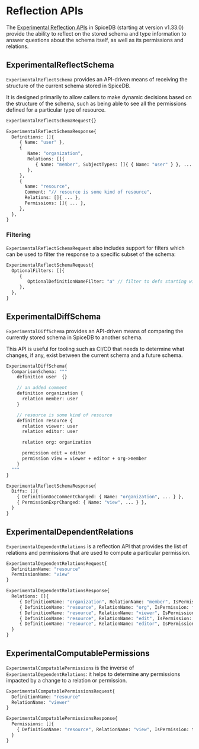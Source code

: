 
# Reflection APIs

The [Experimental Reflection APIs] in SpiceDB (starting at version v1.33.0) provide the ability to reflect on the stored schema
and type information to answer questions about the schema itself, as well as its permissions and
relations.

[Experimental Reflection APIs]: https://buf.build/authzed/api/docs/main:authzed.api.v1#authzed.api.v1.ExperimentalService

## ExperimentalReflectSchema

`ExperimentalReflectSchema` provides an API-driven means of receiving the structure of the current
schema stored in SpiceDB.

It is designed primarily to allow callers to make dynamic decisions based on the structure of the
schema, such as being able to see all the permissions defined for a particular type of resource.

```proto
ExperimentalReflectSchemaRequest{}

ExperimentalReflectSchemaResponse{
  Definitions: []{
     { Name: "user" },
     {
        Name: "organization",
        Relations: []{
           { Name: "member", SubjectTypes: []{ { Name: "user" } }, ... },
        },
     },
     {
       Name: "resource",
       Comment: "// resource is some kind of resource",
       Relations: []{ ... },
       Permissions: []{ ... },
     },
  },
}
```

### Filtering

`ExperimentalReflectSchemaRequest` also includes support for filters which can be used to filter
the response to a specific subset of the schema:

```proto
ExperimentalReflectSchemaRequest{
  OptionalFilters: []{
     {
        OptionalDefinitionNameFilter: "a" // filter to defs starting with `a`
     },
  },
}
```

## ExperimentalDiffSchema

`ExperimentalDiffSchema` provides an API-driven means of comparing the currently stored schema
in SpiceDB to another schema.

This API is useful for tooling such as CI/CD that needs to determine what changes, if any,
exist between the current schema and a future schema.

```proto
ExperimentalDiffSchema{
  ComparisonSchema: """
    definition user  {}

    // an added comment
    definition organization {
      relation member: user
    }

    // resource is some kind of resource
    definition resource {
      relation viewer: user
      relation editor: user

      relation org: organization

      permission edit = editor
      permission view = viewer + editor + org->member
    }
  """
}

ExperimentalReflectSchemaResponse{
  Diffs: []{
    { DefinitionDocCommentChanged: { Name: "organization", ... } },
    { PermissionExprChanged: { Name: "view", ... } },
  }
}
```

## ExperimentalDependentRelations

`ExperimentalDependentRelations` is a reflection API that provides the list of relations and
permissions that are used to compute a particular permission.

```proto
ExperimentalDependentRelationsRequest{
  DefinitionName: "resource"
  PermissionName: "view"
}

ExperimentalDependentRelationsResponse{
  Relations: []{
     { DefinitionName: "organization", RelationName: "member", IsPermission: false},
     { DefinitionName: "resource", RelationName: "org", IsPermission: false},
     { DefinitionName: "resource", RelationName: "viewer", IsPermission: false},
     { DefinitionName: "resource", RelationName: "edit", IsPermission: true},
     { DefinitionName: "resource", RelationName: "editor", IsPermission: false},
  }
}
```

## ExperimentalComputablePermissions

`ExperimentalComputablePermissions` is the inverse of `ExperimentalDependentRelations`: it helps
to determine any permissions impacted by a change to a relation or permission.

```proto
ExperimentalComputablePermissionsRequest{
  DefinitionName: "resource"
  RelationName: "viewer"
}

ExperimentalComputablePermissionsResponse{
  Permissions: []{
    { DefinitionName: "resource", RelationName: "view", IsPermission: true},
  }
}
```
